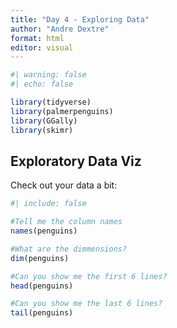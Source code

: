 ```yaml
---
title: "Day 4 - Exploring Data"
author: "Andre Dextre"
format: html
editor: visual
---
```


```r
#| warning: false
#| echo: false

library(tidyverse)
library(palmerpenguins)
library(GGally)
library(skimr)

```

## Exploratory Data Viz

Check out your data a bit:

```r
#| include: false

#Tell me the column names
names(penguins)

#What are the dimmensions?
dim(penguins)

#Can you show me the first 6 lines?
head(penguins)

#Can you show me the last 6 lines?
tail(penguins)

```
